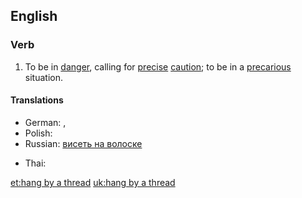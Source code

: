 ==English==

===Verb===
{{en-verb|inf=to [[hang]] by a [[thread]]|hangs by a thread|hanging by a thread|hung by a thread}}

# {{idiom}} To be in [[danger]], calling for [[precise]] [[caution]]; to be in a [[precarious]] situation.

====Translations====
{{trans-top|to be in a precarious situation}}
* German: {{t+|de|am seidenen Faden hängen}}, {{t+|de|an einem seidenen Faden hängen}}
* Polish: {{t|pl|wisieć na włosku}}
* Russian: [[висеть на волоске]]
{{trans-mid}}
* Thai: {{t-|th|แขวนบนเส้นด้าย}}
{{trans-bottom}}

[[et:hang by a thread]]
[[uk:hang by a thread]]